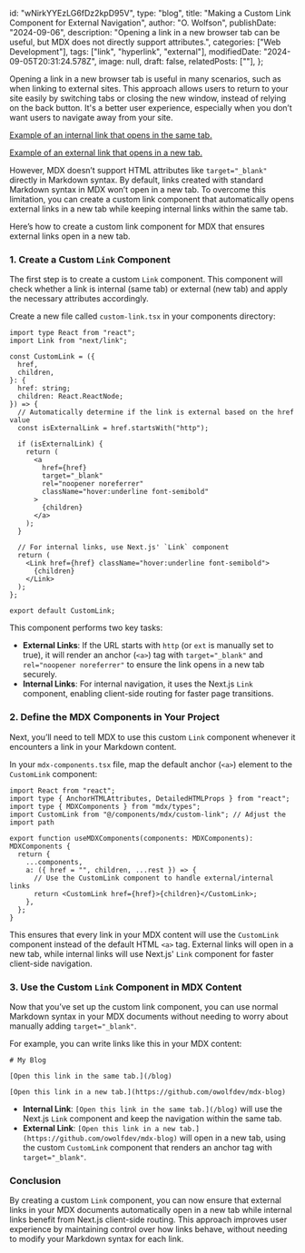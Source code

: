   id: "wNirkYYEzLG6fDz2kpD95V",
  type: "blog",
  title: "Making a Custom Link Component for External Navigation",
  author: "O. Wolfson",
  publishDate: "2024-09-06",
  description:
    "Opening a link in a new browser tab can be useful, but MDX does not directly support attributes.",
  categories: ["Web Development"],
  tags: ["link", "hyperlink", "external"],
  modifiedDate: "2024-09-05T20:31:24.578Z",
  image: null,
  draft: false,
  relatedPosts: [""],
};

Opening a link in a new browser tab is useful in many scenarios, such as when linking to external sites. This approach allows users to return to your site easily by switching tabs or closing the new window, instead of relying on the back button. It's a better user experience, especially when you don’t want users to navigate away from your site.

[Example of an internal link that opens in the same tab.](/blog)

[Example of an external link that opens in a new tab.](https://github.com/owolfdev/mdx-blog)

However, MDX doesn’t support HTML attributes like `target="_blank"` directly in Markdown syntax. By default, links created with standard Markdown syntax in MDX won’t open in a new tab. To overcome this limitation, you can create a custom link component that automatically opens external links in a new tab while keeping internal links within the same tab.

Here’s how to create a custom link component for MDX that ensures external links open in a new tab.

### 1. Create a Custom `Link` Component

The first step is to create a custom `Link` component. This component will check whether a link is internal (same tab) or external (new tab) and apply the necessary attributes accordingly.

Create a new file called `custom-link.tsx` in your components directory:

```tsx
import type React from "react";
import Link from "next/link";

const CustomLink = ({
  href,
  children,
}: {
  href: string;
  children: React.ReactNode;
}) => {
  // Automatically determine if the link is external based on the href value
  const isExternalLink = href.startsWith("http");

  if (isExternalLink) {
    return (
      <a
        href={href}
        target="_blank"
        rel="noopener noreferrer"
        className="hover:underline font-semibold"
      >
        {children}
      </a>
    );
  }

  // For internal links, use Next.js' `Link` component
  return (
    <Link href={href} className="hover:underline font-semibold">
      {children}
    </Link>
  );
};

export default CustomLink;
```

This component performs two key tasks:

- **External Links**: If the URL starts with `http` (or `ext` is manually set to true), it will render an anchor (`<a>`) tag with `target="_blank"` and `rel="noopener noreferrer"` to ensure the link opens in a new tab securely.
- **Internal Links**: For internal navigation, it uses the Next.js `Link` component, enabling client-side routing for faster page transitions.

### 2. Define the MDX Components in Your Project

Next, you’ll need to tell MDX to use this custom `Link` component whenever it encounters a link in your Markdown content.

In your `mdx-components.tsx` file, map the default anchor (`<a>`) element to the `CustomLink` component:

```tsx
import React from "react";
import type { AnchorHTMLAttributes, DetailedHTMLProps } from "react";
import type { MDXComponents } from "mdx/types";
import CustomLink from "@/components/mdx/custom-link"; // Adjust the import path

export function useMDXComponents(components: MDXComponents): MDXComponents {
  return {
    ...components,
    a: ({ href = "", children, ...rest }) => {
      // Use the CustomLink component to handle external/internal links
      return <CustomLink href={href}>{children}</CustomLink>;
    },
  };
}
```

This ensures that every link in your MDX content will use the `CustomLink` component instead of the default HTML `<a>` tag. External links will open in a new tab, while internal links will use Next.js' `Link` component for faster client-side navigation.

### 3. Use the Custom `Link` Component in MDX Content

Now that you’ve set up the custom link component, you can use normal Markdown syntax in your MDX documents without needing to worry about manually adding `target="_blank"`.

For example, you can write links like this in your MDX content:

```mdx
# My Blog

[Open this link in the same tab.](/blog)

[Open this link in a new tab.](https://github.com/owolfdev/mdx-blog)
```

- **Internal Link**: `[Open this link in the same tab.](/blog)` will use the Next.js `Link` component and keep the navigation within the same tab.
- **External Link**: `[Open this link in a new tab.](https://github.com/owolfdev/mdx-blog)` will open in a new tab, using the custom `CustomLink` component that renders an anchor tag with `target="_blank"`.

### Conclusion

By creating a custom `Link` component, you can now ensure that external links in your MDX documents automatically open in a new tab while internal links benefit from Next.js client-side routing. This approach improves user experience by maintaining control over how links behave, without needing to modify your Markdown syntax for each link.
